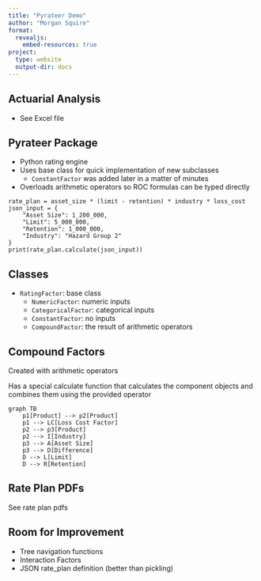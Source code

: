 ```yaml
---
title: "Pyrateer Demo"
author: "Morgan Squire"
format: 
  revealjs:
    embed-resources: true
project:
  type: website
  output-dir: docs
---
```


## Actuarial Analysis

- See Excel file

## Pyrateer Package

- Python rating engine
- Uses base class for quick implementation of new subclasses
  - `ConstantFactor` was added later in a matter of minutes
- Overloads arithmetic operators so ROC formulas can be typed directly
```.python
rate_plan = asset_size * (limit - retention) * industry * loss_cost
json_input = {
    "Asset Size": 1_200_000,
    "Limit": 5_000_000,
    "Retention": 1_000_000,
    "Industry": "Hazard Group 2"
}
print(rate_plan.calculate(json_input))
```

## Classes

- `RatingFactor`: base class
  - `NumericFactor`: numeric inputs
  - `CategoricalFactor`: categorical inputs
  - `ConstantFactor`: no inputs
  - `CompoundFactor`: the result of arithmetic operators

## Compound Factors

Created with arithmetic operators

Has a special calculate function that calculates the component objects and combines them using the provided operator

```mermaid
graph TB
    p1[Product] --> p2[Product]
    p1 --> LC[Loss Cost Factor]
    p2 --> p3[Product]
    p2 --> I[Industry]
    p3 --> A[Asset Size]
    p3 --> D[Difference]
    D --> L[Limit]
    D --> R[Retention]
```

## Rate Plan PDFs

See rate plan pdfs

## Room for Improvement

- Tree navigation functions
- Interaction Factors
- JSON rate_plan definition (better than pickling)